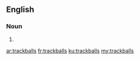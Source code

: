 ==English==

===Noun===
{{head|en|plural}}

# {{plural of|trackball|lang=en|nocat=1}}

[[ar:trackballs]]
[[fr:trackballs]]
[[ku:trackballs]]
[[my:trackballs]]